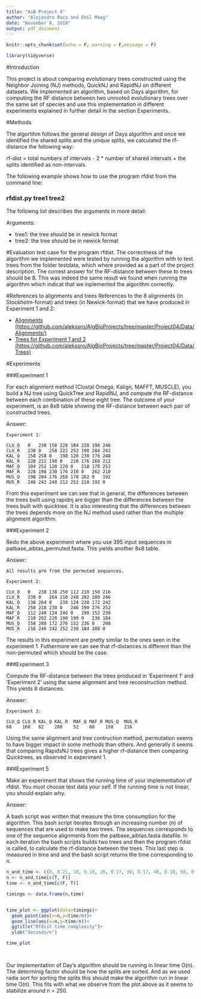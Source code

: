 ---
title: "AiB Project 4"
author: "Alejandro Roca and Emil Maag"
date: "November 8, 2018"
output: pdf_document
---

```{r setup, include=FALSE}
knitr::opts_chunk$set(echo = F, warning = F,message = F)
```

```{r}

library(tidyverse)
```




#Introduction

This project is about comparing evolutionary trees constructed using the Neighbor Joining (NJ) methods, QuickNJ and RapidNJ on different datasets. We implemented an algorithm, based on Days algorithm, for computing the RF distance between two unrooted evolutionary trees over the same set of species and use this implementation in different experiments explained in further detail in the section Experiments. 



#Methods 

The algortihm follows the general design of Days algorithm and once we identified the shared splits and the unique splits, we calculated the rf-distance the following way:

rf-dist = total numbers of intervals - 2 * number of shared intervals + the splits identified as non-intervals. 




The following example shows how to use the program rfdist from the command line:   

### rfdist.py tree1 tree2 

The followng list describes the arguments in more detail:

Arguments:

- tree1: the tree should be in newick format  
- tree2: the tree should be in newick format 





#Evaluation test case for the program rfdist. 
The correctness of the algorithm we implemented were tested by running the algorithm with to test trees from the folder testdata, which where provided as a part of the project description. The correst answer for the RF-distance between these to trees should be 8. This was indeed the same result we found when running the algorithm which indicat that we inplemented the algorithm correctly.       



#References to alignments and trees 
References to the 8 alignments (in Stockholm-format) and trees (in Newick-format) that we have produced in Experiment 1 and 2:


- [Alignments (https://github.com/alekssro/AlgBioProjects/tree/master/Project04/Data/Alignments/)](https://github.com/alekssro/AlgBioProjects/tree/master/Project04/Data/Alignments/)
- [Trees for Experiment 1 and 2 (https://github.com/alekssro/AlgBioProjects/tree/master/Project04/Data/Trees)](https://github.com/alekssro/AlgBioProjects/tree/master/Project04/Data/Trees)

#Experiments

###Experiment 1

For each alignment method (Clustal Omega, Kalign, MAFFT, MUSCLE), you build a NJ tree using QuickTree and RapidNJ, and compute the RF-distance between each combination of these eight tree. The outcome of your experiment, is an 8x8 table showing the RF-distance between each pair of constructed trees.


Answer: 


```
Experiment 1:

CLU_Q   0   230 158 228 104 228 198 246
CLU_R   230 0   258 222 252 198 284 242
KAL_Q   158 258 0   198 120 230 176 248
KAL_R   228 222 198 0   220 176 268 212
MAF_Q   104 252 120 220 0   210 178 252
MAF_R   228 198 230 176 210 0   262 210
MUS_Q   198 284 176 268 178 262 0   192
MUS_R   246 242 248 212 252 210 192 0
```

From this experiment we can see that in general, the differences between the trees built using rapidnj are bigger than the differences between the trees built with quicktree. It is also interesting that the differences between the trees depends more on the NJ method used rather than the multiple alignment algorithm. 

###Experiment 2

Redo the above experiment where you use 395 input sequences in  patbase_aibtas_permuted.fasta. This yields another 8x8 table. 

Answer: 


```
All results are from the permuted sequences. 

Experiment 2:

CLU_Q   0   238 138 250 112 210 158 216
CLU_R   238 0   264 210 248 202 280 246
KAL_Q   138 264 0   230 124 220 172 242
KAL_R   250 210 230 0   246 190 276 252
MAF_Q   112 248 124 246 0   190 152 230
MAF_R   210 202 220 190 190 0   236 184
MUS_Q   158 280 172 276 152 236 0   208
MUS_R   216 246 242 252 230 184 208 0
```

The results in this experiment are pretty similar to the ones seen in the experiment 1. Futhermore we can see that rf-distances is different than the non-permuted which should be the case.


###Experiment 3

Compute the RF-distance between the trees produced in 'Experiment 1' and 'Experiment 2' using the same alignment and tree reconstruction method. This yields 8 distances.


Answer: 



```
Experiment 3:

CLU_Q CLU_R KAL_Q KAL_R  MAF_Q MAF_R MUS_Q  MUS_R
68    160   62    200    52    68    158    216
```

Using the same alignment and tree contruction method, permutation seems to have bigger impact in some methods than others. And generally it seems that comparing RapidsNJ trees gives a higher rf-distance then comparing Quicktrees, as observed in experiment 1. 



###Experiment 5

Make an experiment that shows the running time of your implementation of rfdist. You must choose test data your self. If the running time is not linear, you should explain why.

Answer: 

A bash script was written that measure the time consumption for the algorithm. This bash script iterates through an increasing number (n) of  sequences that are used to make two trees. The sequences corresponds to one of the sequence alignments from the patbase_aibtas.fasta datafile. In each iteration the bash scripts builds two trees and then the program rfdist is called, to calculate the rf-distance bwteeen the trees. This last step is measured in time and and the bash script returns the time corresponding to n.


```{r}
n_and_time <- c(8, 0.21, 18, 0.18, 28, 0.17, 38, 0.17, 48, 0.18, 58, 0.22, 68, 0.30, 78, 0.19, 88, 0.20, 98, 0.23, 108, 0.21, 118, 0.20, 128, 0.24, 138, 0.22, 148, 0.22, 158, 0.26, 168, 0.27, 178, 0.29, 188, 0.23, 198, 0.27, 208, 0.26, 218, 0.29, 228, 0.27, 238, 0.30, 248, 0.27, 258, 0.25, 268, 0.29, 278, 0.28, 288, 0.30, 298, 0.28, 308, 0.29, 318, 0.36, 328, 0.34, 338, 0.31, 348, 0.36, 358, 0.33, 368, 0.34, 378, 0.35)
n <- n_and_time[c(T, F)]
time <- n_and_time[c(F, T)]

timings <- data.frame(n,time)


time_plot <- ggplot(data=timings)+
  geom_point(aes(x=n,y=time/n))+
  geom_line(aes(x=n,y=time/n))+
  ggtitle("Rfdist time complexity")+
  ylab("Seconds/n")

time_plot




```

Our implementation of Day's algorithm should be running in linear time O(n). The determinig factor should be how the splits are sorted. And as we used radix sort for sorting the splits this should make the algorithm run in linear time O(n). This fits with what we observe from the plot above as it seems to stabilize around n = 250.   
